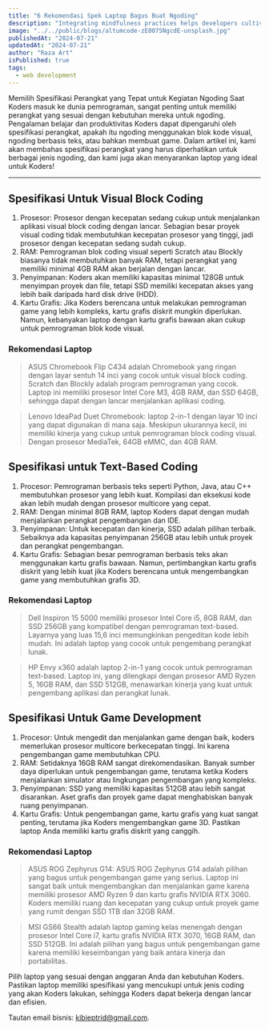```yaml
---
title: "6 Rekomendasi Spek Laptop Bagus Buat Ngoding"
description: "Integrating mindfulness practices helps developers cultivate present-moment awareness, fostering focus, problem-solving, and work-life balance."
image: "../../public/blogs/altumcode-zE007SNgcdE-unsplash.jpg"
publishedAt: "2024-07-21"
updatedAt: "2024-07-21"
author: "Raza Art"
isPublished: true
tags:
  - web development
---
```


Memilih Spesifikasi Perangkat yang Tepat untuk Kegiatan Ngoding Saat Koders masuk ke dunia pemrograman, sangat penting untuk memiliki perangkat yang sesuai dengan kebutuhan mereka untuk ngoding. Pengalaman belajar dan produktivitas Koders dapat dipengaruhi oleh spesifikasi perangkat, apakah itu ngoding menggunakan blok kode visual, ngoding berbasis teks, atau bahkan membuat game. Dalam artikel ini, kami akan membahas spesifikasi perangkat yang harus diperhatikan untuk berbagai jenis ngoding, dan kami juga akan menyarankan laptop yang ideal untuk Koders!

---

## Spesifikasi Untuk Visual Block Coding

1. Prosesor: Prosesor dengan kecepatan sedang cukup untuk menjalankan aplikasi visual block coding dengan lancar. Sebagian besar proyek visual coding tidak membutuhkan kecepatan prosesor yang tinggi, jadi prosesor dengan kecepatan sedang sudah cukup.
2. RAM: Pemrograman blok coding visual seperti Scratch atau Blockly biasanya tidak membutuhkan banyak RAM, tetapi perangkat yang memiliki minimal 4GB RAM akan berjalan dengan lancar.
3. Penyimpanan: Koders akan memiliki kapasitas minimal 128GB untuk menyimpan proyek dan file, tetapi SSD memiliki kecepatan akses yang lebih baik daripada hard disk drive (HDD).
4. Kartu Grafis: Jika Koders berencana untuk melakukan pemrograman game yang lebih kompleks, kartu grafis diskrit mungkin diperlukan. Namun, kebanyakan laptop dengan kartu grafis bawaan akan cukup untuk pemrograman blok kode visual.

### Rekomendasi Laptop

> ASUS Chromebook Flip C434 adalah Chromebook yang ringan dengan layar sentuh 14 inci yang cocok untuk visual block coding. Scratch dan Blockly adalah program pemrograman yang cocok. Laptop ini memiliki prosesor Intel Core M3, 4GB RAM, dan SSD 64GB, sehingga dapat dengan lancar menjalankan aplikasi coding.

> Lenovo IdeaPad Duet Chromebook: laptop 2-in-1 dengan layar 10 inci yang dapat digunakan di mana saja. Meskipun ukurannya kecil, ini memiliki kinerja yang cukup untuk pemrograman block coding visual. Dengan prosesor MediaTek, 64GB eMMC, dan 4GB RAM.

## Spesifikasi untuk Text-Based Coding

1. Procesor: Pemrograman berbasis teks seperti Python, Java, atau C++ membutuhkan prosesor yang lebih kuat. Kompilasi dan eksekusi kode akan lebih mudah dengan prosesor multicore yang cepat.
2. RAM: Dengan minimal 8GB RAM, laptop Koders dapat dengan mudah menjalankan perangkat pengembangan dan IDE.
3. Penyimpanan: Untuk kecepatan dan kinerja, SSD adalah pilihan terbaik. Sebaiknya ada kapasitas penyimpanan 256GB atau lebih untuk proyek dan perangkat pengembangan.
4. Kartu Grafis: Sebagian besar pemrograman berbasis teks akan menggunakan kartu grafis bawaan. Namun, pertimbangkan kartu grafis diskrit yang lebih kuat jika Koders berencana untuk mengembangkan game yang membutuhkan grafis 3D.

### Rekomendasi Laptop

> Dell Inspiron 15 5000 memiliki prosesor Intel Core i5, 8GB RAM, dan SSD 256GB yang kompatibel dengan pemrograman text-based. Layarnya yang luas 15,6 inci memungkinkan pengeditan kode lebih mudah. Ini adalah laptop yang cocok untuk pengembang perangkat lunak.

> HP Envy x360 adalah laptop 2-in-1 yang cocok untuk pemrograman text-based. Laptop ini, yang dilengkapi dengan prosesor AMD Ryzen 5, 16GB RAM, dan SSD 512GB, menawarkan kinerja yang kuat untuk pengembang aplikasi dan perangkat lunak.

## Spesifikasi Untuk Game Development

1. Procesor: Untuk mengedit dan menjalankan game dengan baik, koders memerlukan prosesor multicore berkecepatan tinggi. Ini karena pengembangan game membutuhkan CPU.
2. RAM: Setidaknya 16GB RAM sangat direkomendasikan. Banyak sumber daya diperlukan untuk pengembangan game, terutama ketika Koders menjalankan simulator atau lingkungan pengembangan yang kompleks.
3. Penyimpanan: SSD yang memiliki kapasitas 512GB atau lebih sangat disarankan. Aset grafis dan proyek game dapat menghabiskan banyak ruang penyimpanan.
4. Kartu Grafis: Untuk pengembangan game, kartu grafis yang kuat sangat penting, terutama jika Koders mengembangkan game 3D. Pastikan laptop Anda memiliki kartu grafis diskrit yang canggih.

### Rekomendasi Laptop

> ASUS ROG Zephyrus G14: ASUS ROG Zephyrus G14 adalah pilihan yang bagus untuk pengembangan game yang serius. Laptop ini sangat baik untuk mengembangkan dan menjalankan game karena memiliki prosesor AMD Ryzen 9 dan kartu grafis NVIDIA RTX 3060. Koders memiliki ruang dan kecepatan yang cukup untuk proyek game yang rumit dengan SSD 1TB dan 32GB RAM.

> MSI GS66 Stealth adalah laptop gaming kelas menengah dengan prosesor Intel Core i7, kartu grafis NVIDIA RTX 3070, 16GB RAM, dan SSD 512GB. Ini adalah pilihan yang bagus untuk pengembangan game karena memiliki keseimbangan yang baik antara kinerja dan portabilitas.

Pilih laptop yang sesuai dengan anggaran Anda dan kebutuhan Koders. Pastikan laptop memiliki spesifikasi yang mencukupi untuk jenis coding yang akan Koders lakukan, sehingga Koders dapat bekerja dengan lancar dan efisien.

Tautan email bisnis: kibieptrid@gmail.com.
